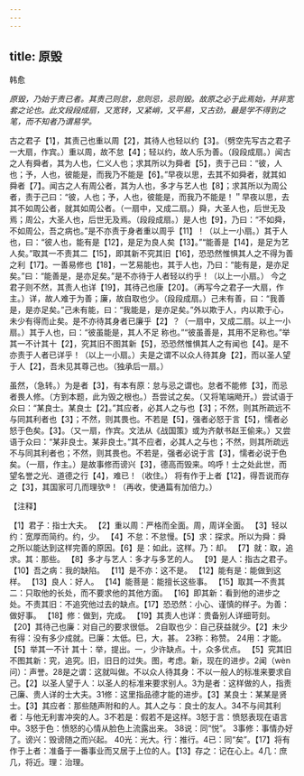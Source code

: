 ```yaml
---
---
---
```

title: 原毁
---



韩愈

*原毁，乃始于责已者。其责己则怠，怠则忌，忌则毁。故原之必于此焉始，并非宽套之论也。此文段段成扇，又宽转，又紧峭，又平易，又古劲，最是学不得到之笔，而不知者乃谓易学。*

古之君子【1】，其责己也重以周【2】，其待人也轻以约【3】。（劈空先写古之君子一大扇，作宾。）重以周，故不怠【4】；轻以约，故人乐为善。（段段成扇。）闻古之人有舜者，其为人也，仁义人也；求其所以为舜者【5】，责于己曰：“彼，人也；予，人也，彼能是，而我乃不能是【6】。”早夜以思，去其不如舜者，就其如舜者【7】。闻古之人有周公者，其为人也，多才与艺人也【8】；求其所以为周公者，责于己曰：“彼，人也；予，人也，彼能是，而我乃不能是！＂早夜以思，去其不如周公者，就其如周公者。（一扇中，又成二扇。）舜，大圣人也，后世无及焉；周公，大圣人也，后世无及焉。（段段成扇。）是人也【9】，乃曰：“不如舜，不如周公，吾之病也。”是不亦责于身者重以周乎【11】！（以上一小扇。）其于人也，曰：“彼人也，能有是【12】，是足为良人矣【13】。”“能善是【14】，是足为艺人矣。”取其一不责其二【15】，即其新不究其旧【16】，恐恐然惟惧其人之不得为善之利【17】。一善易修也【18】，一艺易能也，其于人也，乃曰：“能有是，是亦足矣。”曰：“能善是，是亦足矣。”是不亦待于人者轻以约乎！（以上一小扇。）
今之君子则不然，其责人也详【19】，其待己也康【20】。（再写今之君子一大扇，作主。）详，故人难于为善；廉，故自取也少。（段段成扇。）己未有善，曰：“我善是，是亦足矣。”己未有能，曰：“我能是，是亦足矣。”外以欺于人，内以欺于心，未少有得而止矣。是不亦待其身者已廉乎【2】？（一扇中，又成二扇。以上一小扇。）其于人也，曰：“彼虽能是，其人不足
称也。”“彼虽善是，其用不足称也。”举其一不计其十【2】，究其旧不图其新【5】，恐恐然惟惧其人之有闻也【4】。是不亦责于人者已详乎！（以上一小扇。）夫是之谓不以众人待其身【2】，而以圣人望于人【2】，吾未见其尊己也。（独承后一扇。）

虽然，（急转。）为是者【3】，有本有原：怠与忌之谓也。怠者不能修【3】，而忌者畏人修。（方到本题，此为毁之根也。）吾尝试之矣。（又将笔端飏开。）尝试语于众曰：“某良士。某良士【2】。”其应者，必其人之与也【3】；不然，则其所疏远不与同其利者也【3】；不然，则其畏也。不若是【5】，强者必怒于言【5】，懦者必怒于色矣。【3】。（又一扇，作宾。文法从《战国策》或为齐献书赵王偷来。）又尝语于众曰：“某非良士。某非良士。”其不应者，必其人之与也；不然，则其所疏远不与同其利者也；不然，则其畏也。不若是，强者必说于言【3】，懦者必说于色矣。（一扇，作主。）是故事修而谤兴【3】，德高而毁来。呜呼！士之处此世，而望名誉之光、道德之行【4】，难已！（收住。）
将有作于上者【12】，得吾说而存之【3】，其国家可几而理欤®！（再收，使通篇有加倍力。）

【注释】

【1】君子：指士大夫。
【2】重以周：严格而全面。周，周详全面。
【3】轻以约：宽厚而简约。约，少。
【4】不怠：不怠慢。【5】求：探求。所以为舜：舜之所以能达到这样完善的原因。【6】是：如此，这样。乃：却。
【7】就：取，追求。其：那些。
【8】多才与艺人：多才与多艺的人。
【9】是人：指古之君子。
【10】吾之病：我的缺陷。
【11】是不亦：这不是。
【12】能有是：能做到这样。
【13】良人：好人。
【14】能菩是：能擅长这些事。
【15】取其一不责其二：只取他的长处，而不要求他的其他方面。
【16】即其新：看到他的进步之处。不责其旧：不追究他过去的缺点。【17】恐恐然：小心、谨慎的样子。为善：做好事。
【18】修：做到，完成。
【19】其责人也详：贵备别人详细苛刻。
【20】其待己也廉：对自己的要求很低。
2自取也少：自己获益就少。【2】未少有得：没有多少成就。已廉：太低。巳，大，甚。
23称：称赞。
24用：才能。
【5】举其一不计
其十：举，提出。一，少许缺点。十，众多优点。
【5】究其旧不图其新：究，追究。旧，旧日的过失。图，考虑。新，现在的进步。2闻（wèn问）：声誉。28是之谓：这就叫做。不以众人待其身：不以一般人的标准来要求自己。【2】以圣人望于人：以圣人的标准来要求别人。3为是者：这样做的人，指责己廉、贵人详的士大夫。31修：这里指品德才能的进步。【3】某良士：某某是贤士。【3】其应者：那些随声附和的人。其人之与：良士的友人。34不与间其利者：与他无利害冲突的人。3不若是：假若不是这样。3怒于言：愤怒表现在语言中。3怒于色：愤怒的心情从脸色上流露出来。
38说：同“悦”。
3事修：事情办好了。谤兴：毁谤随之而兴起。
40光：光大。行：推行。4已：同“矣”。【17】将有作于上者：准备于一番事业而又居于上位的人。【13】存之：记在心上。4几：庶几，将近。理：治理。